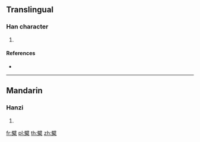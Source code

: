 {{character info/new}}
==Translingual==

===Han character===
{{Han char|rn=119|rad=米|as=13|sn=19|four=70904|canj=SJFD}}

# {{defn|Han|sort=米13}}

====References====
* {{Han ref|kx=0913.180|dkj=27151|hdz=53162.140|uh=7CEA|ud=31978|bh=F2AE|bd=62126}}

----

==Mandarin==

===Hanzi===
{{cmn-hanzi|pin=[[bó]] ([[bo2]])|wg=po<sup>2</sup>}}

# {{defn|lang=cmn|sort=米13}}

[[fr:糪]]
[[pl:糪]]
[[th:糪]]
[[zh:糪]]
